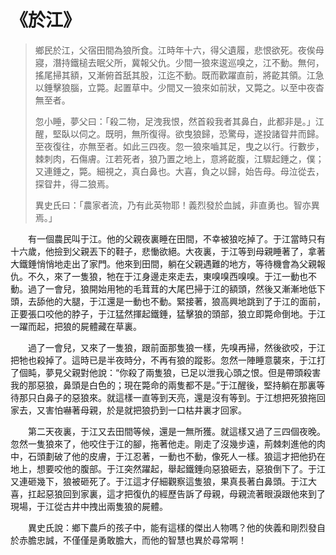# 《於江》

> 鄉民於江，父宿田間為狼所食。江時年十六，得父遺履，悲恨欲死。夜俟母寢，潛持鐵槌去眠父所，冀報父仇。少間一狼來逡巡嗅之，江不動。無何，搖尾掃其額，又漸俯首舐其股，江迄不動。既而歡躍直前，將齕其領。江急以錘擊狼腦，立斃。起置草中。少間又一狼來如前狀，又斃之。以至中夜杳無至者。
>
> 忽小睡，夢父曰：「殺二物，足洩我恨，然首殺我者其鼻白，此都非是。」江醒，堅臥以伺之。既明，無所復得。欲曳狼歸，恐驚母，遂投諸眢井而歸。至夜復往，亦無至者。如此三四夜。忽一狼來嚙其足，曳之以行。行數步，棘刺肉，石傷膚。江若死者，狼乃置之地上，意將齕腹，江驟起錘之，僕；又連錘之，斃。細視之，真白鼻也。大喜，負之以歸，始告母。母泣從去，探眢井，得二狼焉。
>
> 異史氏曰：「農家者流，乃有此英物耶！義烈發於血誠，非直勇也。智亦異焉。」

&emsp;&emsp;有一個農民叫于江。他的父親夜裏睡在田間，不幸被狼吃掉了。于江當時只有十六歲，他撿到父親丟下的鞋子，悲慟欲絕。大夜裏，于江等到母親睡著了，拿著大鐵錘悄悄地走出了家門。他來到田間，躺在父親遇難的地方，等待機會為父親報仇。不久，來了一隻狼，牠在于江身邊走來走去，東嗅嗅西嗅嗅。于江一動也不動。過了一會兒，狼開始用牠的毛茸茸的大尾巴掃于江的額頭，然後又漸漸地低下頭，去舔他的大腿，于江還是一動也不動。緊接著，狼高興地跳到了于江的面前，正要張口咬他的脖子，于江猛然揮起鐵錘，猛擊狼的頭部，狼立即斃命倒地。于江一躍而起，把狼的屍體藏在草裏。

&emsp;&emsp;過了一會兒，又來了一隻狼，跟前面那隻狼一樣，先嗅再掃，然後欲咬，于江把牠也殺掉了。這時已是半夜時分，不再有狼的蹤影。忽然一陣睡意襲來，于江打了個盹，夢見父親對他說：“你殺了兩隻狼，已足以泄我心頭之恨。但是帶頭殺害我的那惡狼，鼻頭是白色的；現在斃命的兩隻都不是。”于江醒後，堅持躺在那裏等待那只白鼻子的惡狼來。就這樣一直等到天亮，還是沒有等到。于江想把死狼拖回家去，又害怕嚇著母親，於是就把狼扔到一口枯井裏才回家。

&emsp;&emsp;第二天夜裏，于江又去田間等候，還是一無所獲。就這樣又過了三四個夜晚。忽然一隻狼來了，他咬住于江的腳，拖著他走。剛走了沒幾步遠，荊棘刺進他的肉中，石頭劃破了他的皮膚，于江忍著，一動也不動，像死人一樣。狼這才把他扔在地上，想要咬他的腹部。于江突然躍起，舉起鐵錘向惡狼砸去，惡狼倒下了。于江又連砸幾下，狼被砸死了。于江這才仔細觀察這隻狼，果真長著白鼻頭。于江大喜，扛起惡狼回到家裏，這才把復仇的經歷告訴了母親，母親流著眼淚跟他來到了現場，于江從古井中拽出兩隻狼的屍體。

&emsp;&emsp;異史氏說：鄉下農戶的孩子中，能有這樣的傑出人物嗎？他的俠義和剛烈發自於赤膽忠誠，不僅僅是勇敢膽大，而他的智慧也異於尋常啊！
